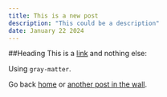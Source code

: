 ```yaml
---
title: This is a new post
description: "This could be a description"
date: January 22 2024
---
```


##Heading
This is a [link](https://google.de) and nothing else:

Using `gray-matter`.

Go back [home](/) or [another post in the wall](/posts/hello-world).
